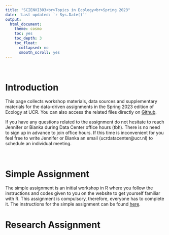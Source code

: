 ```yaml
---
title: "SCIENVI303<br>Topics in Ecology<br>Spring 2023"
date: 'Last updated: `r Sys.Date()`'
output:
  html_document:
    theme: cosmo
    toc: yes
    toc_depth: 3
    toc_float:
      collapsed: no
      smooth_scroll: yes
---
```


\

# Introduction

This page collects workshop materials, data sources and supplementary materials for the data-driven assignments in the Spring 2023 edition of Ecology at UCR.
You can also access the related files directly on [Github](https://github.com/ucrdatacenter/projects/tree/main/SCIENVI201/2022h1).

If you have any questions related to the assignment do not hesitate to reach Jennifer or Bianka during Data Center office hours (tbh). There is no need to sign up in advance to join office hours. If this time is inconvenient for you feel free to write Jennifer or Bianka an email (ucrdatacenter@ucr.nl) to schedule an individual meeting. 

\

# Simple Assignment

The simple assignment is an initial workshop in R where you follow the instructions and codes given to you on the website to get yourself familiar with R. This assignment is compulsory, therefore, everyone has to complete it. The instructions for the simple assignment can be found [here](SCIENVI303/SmallAssignment.html).

# Research Assignment
